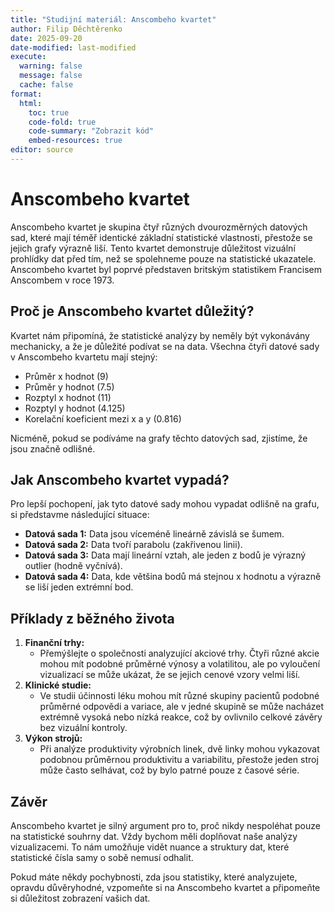 ```yaml
---
title: "Studijní materiál: Anscombeho kvartet"
author: Filip Děchtěrenko
date: 2025-09-20
date-modified: last-modified
execute:
  warning: false
  message: false
  cache: false
format:
  html:
    toc: true
    code-fold: true
    code-summary: "Zobrazit kód"
    embed-resources: true
editor: source
---
```


# Anscombeho kvartet

Anscombeho kvartet je skupina čtyř různých dvourozměrných datových sad, které mají téměř identické základní statistické vlastnosti, přestože se jejich grafy výrazně liší. Tento kvartet demonstruje důležitost vizuální prohlídky dat před tím, než se spolehneme pouze na statistické ukazatele. Anscombeho kvartet byl poprvé představen britským statistikem Francisem Anscombem v roce 1973.

## Proč je Anscombeho kvartet důležitý?

Kvartet nám připomíná, že statistické analýzy by neměly být vykonávány mechanicky, a že je důležité podívat se na data. Všechna čtyři datové sady v Anscombeho kvartetu mají stejný:

- Průměr x hodnot (9)
- Průměr y hodnot (7.5)
- Rozptyl x hodnot (11)
- Rozptyl y hodnot (4.125)
- Korelační koeficient mezi x a y (0.816)

Nicméně, pokud se podíváme na grafy těchto datových sad, zjistíme, že jsou značně odlišné.

## Jak Anscombeho kvartet vypadá?

Pro lepší pochopení, jak tyto datové sady mohou vypadat odlišně na grafu, si představme následující situace:

- **Datová sada 1:** Data jsou víceméně lineárně závislá se šumem.
- **Datová sada 2:** Data tvoří parabolu (zakřivenou linii).
- **Datová sada 3:** Data mají lineární vztah, ale jeden z bodů je výrazný outlier (hodně vyčnívá).
- **Datová sada 4:** Data, kde většina bodů má stejnou x hodnotu a výrazně se liší jeden extrémní bod.

## Příklady z běžného života

1. **Finanční trhy:**
   - Přemýšlejte o společnosti analyzující akciové trhy. Čtyři různé akcie mohou mít podobné průměrné výnosy a volatilitou, ale po vyloučení vizualizací se může ukázat, že se jejich cenové vzory velmi liší.

2. **Klinické studie:**
   - Ve studii účinnosti léku mohou mít různé skupiny pacientů podobné průměrné odpovědi a variace, ale v jedné skupině se může nacházet extrémně vysoká nebo nízká reakce, což by ovlivnilo celkové závěry bez vizuální kontroly.

3. **Výkon strojů:**
   - Při analýze produktivity výrobních linek, dvě linky mohou vykazovat podobnou průměrnou produktivitu a variabilitu, přestože jeden stroj může často selhávat, což by bylo patrné pouze z časové série.

## Závěr

Anscombeho kvartet je silný argument pro to, proč nikdy nespoléhat pouze na statistické souhrny dat. Vždy bychom měli doplňovat naše analýzy vizualizacemi. To nám umožňuje vidět nuance a struktury dat, které statistické čísla samy o sobě nemusí odhalit.

Pokud máte někdy pochybnosti, zda jsou statistiky, které analyzujete, opravdu důvěryhodné, vzpomeňte si na Anscombeho kvartet a připomeňte si důležitost zobrazení vašich dat.


